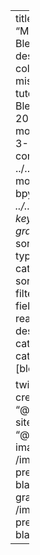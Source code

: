 ---
title: "Miscellaneous Blender Tutorials"
description: A collection of miscellaneous tutorials for Blender.
date: 2021-3-24
date-modified: 2021-3-27
listing:
  contents: 
    - ../../posts/triangle-motion-graphic-bpy/*.md
    - ../../posts/shape-key-motion-graphic-bpy/*.md
  sort: "date asc"
  type: default
  categories: false
  sort-ui: false
  filter-ui: false
  fields: [date, title, reading-time, description, categories]
categories: [blender, python]

twitter-card:
  creator: "@cdotjdotmills"
  site: "@cdotjdotmills"
  image: /images/default-preview-image-black.png
open-graph:
  image: /images/default-preview-image-black.png

---